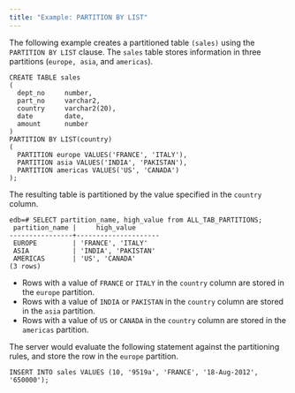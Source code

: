 ```yaml
---
title: "Example: PARTITION BY LIST"
---
```


<div id="example_partition_by_list" class="registered_link"></div>

The following example creates a partitioned table `(sales)` using the `PARTITION BY LIST` clause. The `sales` table stores information in three partitions (`europe, asia`, and `americas`).

```text
CREATE TABLE sales
(
  dept_no     number,
  part_no     varchar2,
  country     varchar2(20),
  date        date,
  amount      number
)
PARTITION BY LIST(country)
(
  PARTITION europe VALUES('FRANCE', 'ITALY'),
  PARTITION asia VALUES('INDIA', 'PAKISTAN'),
  PARTITION americas VALUES('US', 'CANADA')
);
```

The resulting table is partitioned by the value specified in the `country` column.

```text
edb=# SELECT partition_name, high_value from ALL_TAB_PARTITIONS;
 partition_name |     high_value
----------------+---------------------
 EUROPE         | 'FRANCE', 'ITALY'
 ASIA           | 'INDIA', 'PAKISTAN'
 AMERICAS       | 'US', 'CANADA'
(3 rows)
```

-   Rows with a value of `FRANCE` or `ITALY` in the `country` column are stored in the `europe` partition.
-   Rows with a value of `INDIA` or `PAKISTAN` in the `country` column are stored in the `asia` partition.
-   Rows with a value of `US` or `CANADA` in the `country` column are stored in the `americas` partition.

The server would evaluate the following statement against the partitioning rules, and store the row in the `europe` partition.

`INSERT INTO sales VALUES (10, '9519a', 'FRANCE', '18-Aug-2012', '650000');`
